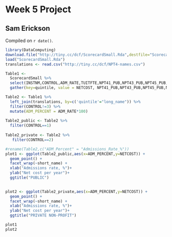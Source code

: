 # Week 5 Project

## Sam Erickson

<!-- leave this material as is -->
Compiled on `r date()`.

```r
library(DataComputing)
download.file("http://tiny.cc/dcf/ScorecardSmall.Rda",destfile="ScorecardSmall.Rda")
load("ScorecardSmall.Rda")
translations <- read.csv("http://tiny.cc/dcf/NPT4-names.csv")
```
<!-- put your content after this line -->

```r
Table1 <- 
  ScorecardSmall %>%
  select(INSTNM,CONTROL,ADM_RATE,TUITFTE,NPT41_PUB,NPT43_PUB,NPT45_PUB,NPT41_PRIV,NPT43_PRIV,NPT45_PRIV) %>%
  gather(key=quintile, value = NETCOST, NPT41_PUB,NPT43_PUB,NPT45_PUB,NPT41_PRIV,NPT43_PRIV,NPT45_PRIV)
```

```r
Table2 <- Table1 %>%
  left_join(translations, by=c('quintile'="long_name")) %>%
  filter(CONTROL!=3) %>%
  mutate(ADM_PERCENT = ADM_RATE*100)
  
Table2_public <- Table2 %>%
  filter(CONTROL==1)
  
Table2_private <- Table2 %>%
   filter(CONTROL==2)

```

```r
#rename(Table2,c("ADM_Percent" = "Admissions_Rate_%"))
plot1 <- ggplot(Table2_public,aes(x=ADM_PERCENT,y=NETCOST)) +
  geom_point() +
  facet_wrap(~short_name) + 
  xlab("Admissions rate, %")+
  ylab("Net cost per year")+
  ggtitle("PUBLIC")
  

plot2 <- ggplot(Table2_private,aes(x=ADM_PERCENT,y=NETCOST)) +
  geom_point() +
  facet_wrap(~short_name) + 
  xlab("Admissions rate, %")+
  ylab("Net cost per year")+
  ggtitle("PRIVATE NON-PROFIT")

plot1
plot2

```


